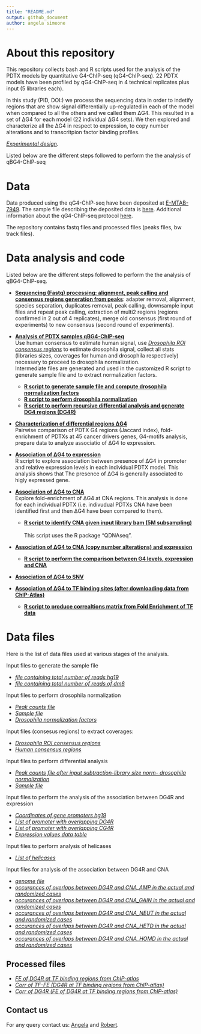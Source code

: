 ```yaml
---
title: "README.md"
output: github_document
author: angela simeone
---
```


# About this repository
This repository collects bash and R scripts used for the analysis of the PDTX models by quantitative G4-ChIP-seq (qG4-ChIP-seq). 22 PDTX models have been profiled by qG4-ChIP-seq in 4 technical replicates plus input (5 libraries each).<br />

In this study (PID, DOI:) we process the sequencing data in order to indetify regions that are show signal differentially up-regulated in each of the model when compared to all the others and we called them ΔG4. This resulted in a set of ΔG4 for each model (22 individual ΔG4 sets). We then explored and characterize all the ΔG4 in respect to expression, to copy number alterations and to transcritpion factor binding profiles. 

 [_Experimental design_](./Experimental_design_PDTXs).

Listed below are the different steps followed to perform the the analysis of qBG4-ChIP-seq


# Data 
Data produced using the qG4-ChIP-seq have been deposited at [E-MTAB-7949](https://www.ebi.ac.uk/arrayexpress/experiments/E-MTAB-7949). The sample file describing the deposited data is [here](sdrf.tsv).
Additional information about the qG4-ChIP-seq protocol [here](idf.tsv).

The repository contains fastq files and processed files (peaks files, bw track files).

# Data analysis and code

Listed below are the different steps followed to perform the the analysis of qBG4-ChIP-seq.

* [__Sequencing (Fastq) processing: alignment, peak calling and  consensus regions generation from peaks__](./Basic_Processing.md): adapter removal, alignment, species separation, duplicates removal, peak calling, downsample input files and repeat peak calling, extraction of multi2 regions (regions confirmed in 2 out of 4 replicates), merge old consensus (first round of experiments) to new consensus (second round of experiments). 

* [__Analysis of PDTX samples qBG4-ChIP-seq__](./Analysis_first_second_phase_PDTXs.md)<br /> 
Use human consensus to estimate human signal, use [_Drosophila ROI consensus regions_](./input_files/consensus_dm6_over_21_multi2_samples.bed) to estimate drosophila signal, collect all stats (libraries sizes, coverages for human and drosophila respectively) necessary to proceed to drosophila normalization.<br /> 
Intermediate files are generated and used in the customized R script to generate sample file and to extract normalization factors.

    + [__R script to generate sample file and compute drosophila normalization factors__](./Generate_sample_file_PDTX_only.R)
    + [__R script to perform drosophila normalization__](./ChIP_analysis_normalize_data_input_subtraction_PDTX.R)
    + [__R script to perform recursive differential analysis and generate DG4 regions (DG4R)__](./ChIP_analysis.diff_bind_PDTX.R)

* [__Characterization of differential regions ΔG4__](./Characterization_DG4R.md)<br /> 
Pairwise comparison of PDTX G4 regions (Jaccard index), fold-enrichment of PDTXs at 45 cancer drivers genes, G4-motifs analysis, prepare data to analyze associatio of ΔG4 to expression.

* [__Association of ΔG4 to expression__](/Compare_expressionValues_DG4R_CG4R.R)<br /> 
R script to explore association between presence of ΔG4 in promoter and relative expression levels in each individual PDTX model. This analysis shows that The presence of ΔG4 is generally associated to higly expressed gene.

* [__Association of ΔG4 to CNA__](./Association_DG4R_to_CNA.md)<br /> 
Explore fold-enrichment of ΔG4 at CNA regions. This analysis is done for each individual PDTX (i.e. indivudual PDTXs CNA have been identified first and then ΔG4 have been compared to them). 
    + [__R script to identify CNA given input library bam (5M subsampling)__](./copy_number_alteration_identification_script.R)<br />  
    This script uses the R package "QDNAseq".

* [__Association of ΔG4 to CNA (copy number alterations) and expression__](/Users/simeon01/Documents/PDTX/REVISIONS/PDTX_for_figures_generation/Comparison_Expression_DG4R_CNA.md)
    + [__R script to perform the comparison between G4 levels, expression and CNA__](./Analysis_promoter_G4levels_expression_CNA.R)

* [__Association of ΔG4 to SNV__](./Association_DG4R_to_SNV.md)<br /> 


* [__Association of ΔG4 to TF binding sites (after downloading data from ChIP-Atlas)__](./Association_DG4R_to_CNA.md)

    + [__R script to produce correaltions matrix from Fold Enrichment of TF data__](./transcirption_factors_breast_revised_9March2020.R)


# Data files

Here is the list of data files used at various stages of the analysis.


Input files to generate the sample file

* [_file containing total number of reads hg19_](./input_files/tot_num_reads_hg19_libraries.txt)
* [_file containing total number of reads of dm6_](./input_files/dm6_stats_with_fnames.txt)

Input files to perform drosophila normalization

* [_Peak counts file_](./input_files/temp_concat_hg19_libraries.txt)
* [_Sample file_](./input_files/sample_file_PDTX_only.txt)
* [_Drosophila normalization factors_](./input_files/PDTX_old_new_dm6_norm5_peak_recovery.txt)


Input files (consesus regions) to extract coverages:

* [_Drosophila ROI consensus regions_](./input_files/consensus_dm6_over_21_multi2_samples.bed)
* [_Human consensus regions_](./input_files/hg19_old_new_q005.all_peaks.25M.over99nt.sorted.bed)

Input files to perform differential analysis

* [_Peak counts file after input subtraction-library size norm- drosophila normalization_](peak_counts.norm_filtered.tab)
* [_Sample file_](./input_files/sample_file_PDTX_only.txt)

Input files to perform the analysis of the association between DG4R and expression

* [_Coordinates of gene promoters hg19_](./input_files/hg19.gene_name.promoters.bed)
* [_List of promoter with overlapping DG4R_](./input_files/hg19.gene_name.promoters.DG4r.bed)
* [_List of promoter with overlapping CG4R_](./input_files/hg19.gene_name.promoters.CG4r.bed)
* [_Expression values data table_](./input_files/ExpModelsData_all_plus_PARsamples.txt)

Input files to perform analysis of helicases

* [_List of helicases_](./input_files/helicase_list_angela.csv)

Input files for analysis of the association between DG4R and CNA

* [_genome file_](hg19_robert_github.size.genome)
* [_occurances of overlaps between DG4R and CNA_AMP in the actual and randomized cases_](./input_files/PDTX_vs_all_AMP.sites)
* [_occurances of overlaps between DG4R and CNA_GAIN in the actual and randomized cases_](./input_files/PDTX_vs_all_GAIN.sites)
* [_occurances of overlaps between DG4R and CNA_NEUT in the actual and randomized cases_](./input_files/PDTX_vs_all_NEUT.sites)
* [_occurances of overlaps between DG4R and CNA_HETD in the actual and randomized cases_](./input_files/PDTX_vs_all_HETD.sites)
* [_occurances of overlaps between DG4R and CNA_HOMD in the actual and randomized cases_](./input_files/PDTX_vs_all_HOMD.sites)


## Processed files

* [_FE of DG4R at TF binding regions from ChIP-atlas_](/Users/simeon01/Documents/PDTX/REVISIONS/PDTX_for_figures_generation/PDTX_only_dm6_inputSubtraction/ChIP_atlas/Fold_enrichments_DG4R_at_TFbindingRegions.processed.csv)
* [_Corr of TF-FE (DG4R at TF binding regions from ChIP-atlas)_](/Users/simeon01/Documents/PDTX/REVISIONS/PDTX_for_figures_generation/PDTX_only_dm6_inputSubtraction/ChIP_atlas/Corr_Spearm_TF_Fold_enrichments_DG4R_at_TFbindingRegions.processed.csv)
* [_Corr of DG4R (FE of DG4R at TF binding regions from ChIP-atlas)_](/Users/simeon01/Documents/PDTX/REVISIONS/PDTX_for_figures_generation/PDTX_only_dm6_inputSubtraction/ChIP_atlas/Corr_Spearm_PDTX_Fold_enrichments_DG4R_at_TFbindingRegions.processed.csv)


## Contact us

For any query contact us: [Angela](mailto:angela.simeone@cruk.cam.ac.uk) and [Robert](mailto:robert.haensel-hertsch@uni-koeln.de).



